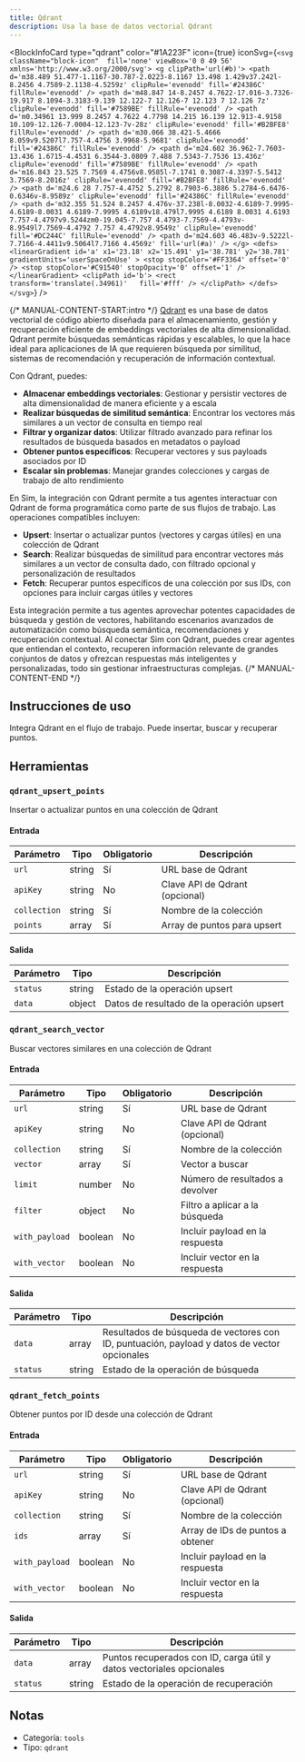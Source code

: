 ```yaml
---
title: Qdrant
description: Usa la base de datos vectorial Qdrant
---
```



<BlockInfoCard 
  type="qdrant"
  color="#1A223F"
  icon={true}
  iconSvg={`<svg className="block-icon"  fill='none' viewBox='0 0 49 56' xmlns='http://www.w3.org/2000/svg'>
      <g clipPath='url(#b)'>
        <path
          d='m38.489 51.477-1.1167-30.787-2.0223-8.1167 13.498 1.429v37.242l-8.2456 4.7589-2.1138-4.5259z'
          clipRule='evenodd'
          fill='#24386C'
          fillRule='evenodd'
        />
        <path
          d='m48.847 14-8.2457 4.7622-17.016-3.7326-19.917 8.1094-3.3183-9.139 12.122-7 12.126-7 12.123 7 12.126 7z'
          clipRule='evenodd'
          fill='#7589BE'
          fillRule='evenodd'
        />
        <path
          d='m0.34961 13.999 8.2457 4.7622 4.7798 14.215 16.139 12.913-4.9158 10.109-12.126-7.0004-12.123-7v-28z'
          clipRule='evenodd'
          fill='#B2BFE8'
          fillRule='evenodd'
        />
        <path
          d='m30.066 38.421-5.4666 8.059v9.5207l7.757-4.4756 3.9968-5.9681'
          clipRule='evenodd'
          fill='#24386C'
          fillRule='evenodd'
        />
        <path
          d='m24.602 36.962-7.7603-13.436 1.6715-4.4531 6.3544-3.0809 7.488 7.5343-7.7536 13.436z'
          clipRule='evenodd'
          fill='#7589BE'
          fillRule='evenodd'
        />
        <path
          d='m16.843 23.525 7.7569 4.4756v8.9585l-7.1741 0.3087-4.3397-5.5412 3.7569-8.2016z'
          clipRule='evenodd'
          fill='#B2BFE8'
          fillRule='evenodd'
        />
        <path
          d='m24.6 28 7.757-4.4752 5.2792 8.7903-6.3886 5.2784-6.6476-0.6346v-8.9589z'
          clipRule='evenodd'
          fill='#24386C'
          fillRule='evenodd'
        />
        <path
          d='m32.355 51.524 8.2457 4.476v-37.238l-8.0032-4.6189-7.9995-4.6189-8.0031 4.6189-7.9995 4.6189v18.479l7.9995 4.6189 8.0031 4.6193 7.757-4.4797v9.5244zm0-19.045-7.757 4.4793-7.7569-4.4793v-8.9549l7.7569-4.4792 7.757 4.4792v8.9549z'
          clipRule='evenodd'
          fill='#DC244C'
          fillRule='evenodd'
        />
        <path d='m24.603 46.483v-9.5222l-7.7166-4.4411v9.5064l7.7166 4.4569z' fill='url(#a)' />
      </g>
      <defs>
        <linearGradient
          id='a'
          x1='23.18'
          x2='15.491'
          y1='38.781'
          y2='38.781'
          gradientUnits='userSpaceOnUse'
        >
          <stop stopColor='#FF3364' offset='0' />
          <stop stopColor='#C91540' stopOpacity='0' offset='1' />
        </linearGradient>
        <clipPath id='b'>
          <rect transform='translate(.34961)'   fill='#fff' />
        </clipPath>
      </defs>
    </svg>`}
/>

{/* MANUAL-CONTENT-START:intro */}
[Qdrant](https://qdrant.tech) es una base de datos vectorial de código abierto diseñada para el almacenamiento, gestión y recuperación eficiente de embeddings vectoriales de alta dimensionalidad. Qdrant permite búsquedas semánticas rápidas y escalables, lo que la hace ideal para aplicaciones de IA que requieren búsqueda por similitud, sistemas de recomendación y recuperación de información contextual.

Con Qdrant, puedes:

- **Almacenar embeddings vectoriales**: Gestionar y persistir vectores de alta dimensionalidad de manera eficiente y a escala
- **Realizar búsquedas de similitud semántica**: Encontrar los vectores más similares a un vector de consulta en tiempo real
- **Filtrar y organizar datos**: Utilizar filtrado avanzado para refinar los resultados de búsqueda basados en metadatos o payload
- **Obtener puntos específicos**: Recuperar vectores y sus payloads asociados por ID
- **Escalar sin problemas**: Manejar grandes colecciones y cargas de trabajo de alto rendimiento

En Sim, la integración con Qdrant permite a tus agentes interactuar con Qdrant de forma programática como parte de sus flujos de trabajo. Las operaciones compatibles incluyen:

- **Upsert**: Insertar o actualizar puntos (vectores y cargas útiles) en una colección de Qdrant
- **Search**: Realizar búsquedas de similitud para encontrar vectores más similares a un vector de consulta dado, con filtrado opcional y personalización de resultados
- **Fetch**: Recuperar puntos específicos de una colección por sus IDs, con opciones para incluir cargas útiles y vectores

Esta integración permite a tus agentes aprovechar potentes capacidades de búsqueda y gestión de vectores, habilitando escenarios avanzados de automatización como búsqueda semántica, recomendaciones y recuperación contextual. Al conectar Sim con Qdrant, puedes crear agentes que entiendan el contexto, recuperen información relevante de grandes conjuntos de datos y ofrezcan respuestas más inteligentes y personalizadas, todo sin gestionar infraestructuras complejas.
{/* MANUAL-CONTENT-END */}

## Instrucciones de uso

Integra Qdrant en el flujo de trabajo. Puede insertar, buscar y recuperar puntos.

## Herramientas

### `qdrant_upsert_points`

Insertar o actualizar puntos en una colección de Qdrant

#### Entrada

| Parámetro | Tipo | Obligatorio | Descripción |
| --------- | ---- | ----------- | ----------- |
| `url` | string | Sí | URL base de Qdrant |
| `apiKey` | string | No | Clave API de Qdrant \(opcional\) |
| `collection` | string | Sí | Nombre de la colección |
| `points` | array | Sí | Array de puntos para upsert |

#### Salida

| Parámetro | Tipo | Descripción |
| --------- | ---- | ----------- |
| `status` | string | Estado de la operación upsert |
| `data` | object | Datos de resultado de la operación upsert |

### `qdrant_search_vector`

Buscar vectores similares en una colección de Qdrant

#### Entrada

| Parámetro | Tipo | Obligatorio | Descripción |
| --------- | ---- | -------- | ----------- |
| `url` | string | Sí | URL base de Qdrant |
| `apiKey` | string | No | Clave API de Qdrant \(opcional\) |
| `collection` | string | Sí | Nombre de la colección |
| `vector` | array | Sí | Vector a buscar |
| `limit` | number | No | Número de resultados a devolver |
| `filter` | object | No | Filtro a aplicar a la búsqueda |
| `with_payload` | boolean | No | Incluir payload en la respuesta |
| `with_vector` | boolean | No | Incluir vector en la respuesta |

#### Salida

| Parámetro | Tipo | Descripción |
| --------- | ---- | ----------- |
| `data` | array | Resultados de búsqueda de vectores con ID, puntuación, payload y datos de vector opcionales |
| `status` | string | Estado de la operación de búsqueda |

### `qdrant_fetch_points`

Obtener puntos por ID desde una colección de Qdrant

#### Entrada

| Parámetro | Tipo | Obligatorio | Descripción |
| --------- | ---- | -------- | ----------- |
| `url` | string | Sí | URL base de Qdrant |
| `apiKey` | string | No | Clave API de Qdrant \(opcional\) |
| `collection` | string | Sí | Nombre de la colección |
| `ids` | array | Sí | Array de IDs de puntos a obtener |
| `with_payload` | boolean | No | Incluir payload en la respuesta |
| `with_vector` | boolean | No | Incluir vector en la respuesta |

#### Salida

| Parámetro | Tipo | Descripción |
| --------- | ---- | ----------- |
| `data` | array | Puntos recuperados con ID, carga útil y datos vectoriales opcionales |
| `status` | string | Estado de la operación de recuperación |

## Notas

- Categoría: `tools`
- Tipo: `qdrant`
